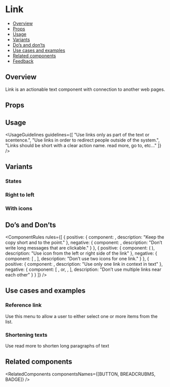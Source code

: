 
<Meta of={LinkStories} />

# Link

- [Overview](#overview)
- [Props](#props)
- [Usage](#usage)
- [Variants](#variants)
- [Do’s and don’ts](#dos-and-donts)
- [Use cases and examples](#use-cases-and-examples)
- [Related components](#related-components)
- [Feedback](#feedback)

## Overview

Link is an actionable text component with connection to another web pages.

<Canvas>
  <Story of={LinkStories.Overview} />
</Canvas>

## Props

<PropsTable />

## Usage

<UsageGuidelines
  guidelines={[
    "Use links only as part of the text or scentence.",
    "Use links in order to redirect people outside of the system.",
    "Links should be short with a clear action name. read more, go to, etc..."
  ]}
/>

<TipButton />

## Variants

### States

<Canvas>
  <Story of={LinkStories.States} />
</Canvas>

### Right to left

<Canvas>
  <Story of={LinkStories.RightToLeft} />
</Canvas>

### With icons

<Canvas>
  <Story of={LinkStories.WithIcons} />
</Canvas>

## Do’s and Don’ts

<ComponentRules
  rules={[
    {
      positive: {
        component: <Link text="Read more" href="https://www.monday.com" />,
        description: "Keep the copy short and to the point."
      },
      negative: {
        component: <Link text="Go to this url and read all about it" href="https://www.monday.com" />,
        description: "Don’t write long messages that are clickable."
      }
    },
    {
      positive: {
        component: (
          <Link
            text="Read more"
            iconPosition={Link.iconPositions.START}
            href="https://www.monday.com"
            icon={ExternalPage}
          />
        ),
        description: "Use icon from the left or right side of the link"
      },
      negative: {
        component: [
          <Link icon={Gallery} iconPosition={Link.iconPositions.END} />,
          <Link icon={ExternalPage} text="Read more" iconPosition={Link.iconPositions.END} />
        ],
        description: "Don’t use two icons for one link."
      }
    },
    {
      positive: {
        component: <Link text="Read more" href="https://www.monday.com" />,
        description: "Use only one link in context in text"
      },
      negative: {
        component: [
          <Link text="Read this" href="https://www.monday.com" />,
          <span class="monday-storybook-link_text">or</span>,
          <Link text="this" href="https://www.monday.com" />,
          <Link text="Nice article" href="https://www.monday.com" />
        ],
        description: "Don’t use multiple links near each other"
      }
    }
  ]}
/>

## Use cases and examples

### Reference link

Use this menu to allow a user to either select one or more items from the list.

<Canvas>
  <Story of={LinkStories.ReferenceLink} />
</Canvas>

### Shortening texts

Use read more to shorten long paragraphs of text

<Canvas>
  <Story of={LinkStories.ShorteningTexts} />
</Canvas>

## Related components

<RelatedComponents componentsNames={[BUTTON, BREADCRUBMS, BADGE]} />
